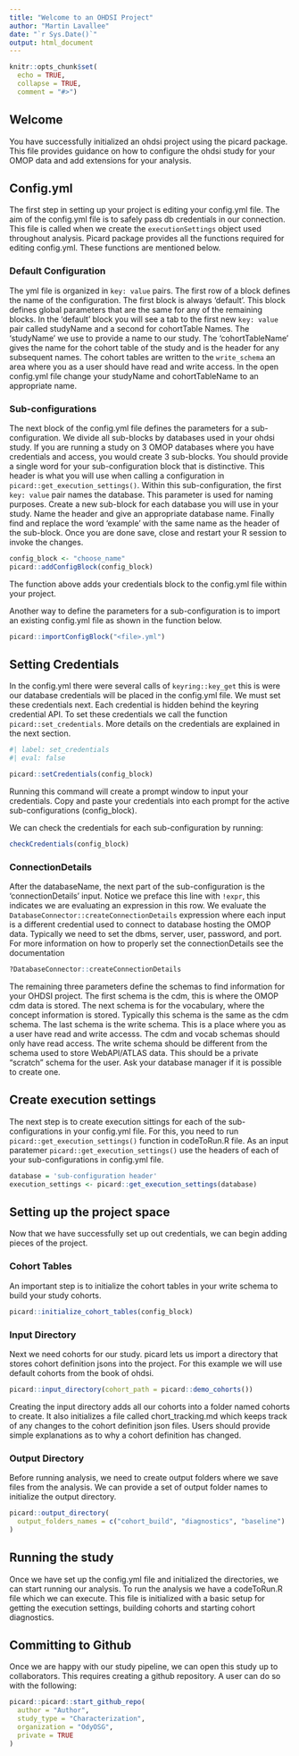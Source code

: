 ```yaml
---
title: "Welcome to an OHDSI Project"
author: "Martin Lavallee"
date: "`r Sys.Date()`"
output: html_document
---
```


```r
knitr::opts_chunk$set(
  echo = TRUE,
  collapse = TRUE,
  comment = "#>")
```

## Welcome

You have successfully initialized an ohdsi project using the picard package. This file provides guidance on how to configure the ohdsi study for your OMOP data and add extensions for your analysis.

## Config.yml

The first step in setting up your project is editing your config.yml file. The aim of the config.yml file is to safely pass db credentials in our connection. This file is called when we create the `executionSettings` object used throughout analysis. Picard package provides all the functions required for editing config.yml. These functions are mentioned below. 

### Default Configuration

The yml file is organized in `key: value` pairs. The first row of a block defines the name of the configuration. The first block is always 'default'. This block defines global parameters that are the same for any of the remaining blocks. In the 'default' block you will see a tab to the first new `key: value` pair called studyName and a second for cohortTable Names. The 'studyName' we use to provide a name to our study. The 'cohortTableName' gives the name for the cohort table of the study and is the header for any subsequent names. The cohort tables are written to the `write_schema` an area where you as a user should have read and write access. In the open config.yml file change your studyName and cohortTableName to an appropriate name.

### Sub-configurations

The next block of the config.yml file defines the parameters for a sub-configuration. We divide all sub-blocks by databases used in your ohdsi study. If you are running a study on 3 OMOP databases where you have credentials and access, you would create 3 sub-blocks. You should provide a single word for your sub-configuration block that is distinctive. This header is what you will use when calling a configuration in `picard::get_execution_settings()`. Within this sub-configuration, the first `key: value` pair names the database. This parameter is used for naming purposes. Create a new sub-block for each database you will use in your study. Name the header and give an appropriate database name. Finally find and replace the word 'example' with the same name as the header of the sub-block. Once you are done save, close and restart your R session to invoke the changes.


```r
config_block <- "choose_name"
picard::addConfigBlock(config_block)
```

The function above adds your credentials block to the config.yml file within your project. 


Another way to define the parameters for a sub-configuration is to import an existing config.yml file as shown in the function below.
```r
picard::importConfigBlock("<file>.yml")
```


## Setting Credentials

In the config.yml there were several calls of `keyring::key_get` this is were our database credentials will be placed in the config.yml file. We must set these credentials next. Each credential is hidden behind the keyring credential API. To set these credentials we call the function `picard::set_credentials`. More details on the credentials are explained in the next section. 

```r
#| label: set_credentials
#| eval: false

picard::setCredentials(config_block)
```

Running this command will create a prompt window to input your credentials. Copy and paste your credentials into each prompt for the active sub-configurations (config_block).


We can check the credentials for each sub-configuration by running: 

```r
checkCredentials(config_block) 
```


### ConnectionDetails

After the databaseName, the next part of the sub-configuration is the 'connectionDetails' input. Notice we preface this line with `!expr`, this indicates we are evaluating an expression in this row. We evaluate the `DatabaseConnector::createConnectionDetails` expression where each input is a different credential used to connect to database hosting the OMOP data. Typically we need to set the dbms, server, user, password, and port. For more information on how to properly set the connectionDetails see the documentation

```r
?DatabaseConnector::createConnectionDetails
```


The remaining three parameters define the schemas to find information for your OHDSI project. The first schema is the cdm, this is where the OMOP cdm data is stored. The next schema is for the vocabulary, where the concept information is stored. Typically this schema is the same as the cdm schema. The last schema is the write schema. This is a place where you as a user have read and write accesss. The cdm and vocab schemas should only have read access. The write schema should be different from the schema used to store WebAPI/ATLAS data. This should be a private "scratch" schema for the user. Ask your database manager if it is possible to create one. 


## Create execution settings

The next step is to create execution sittings for each of the sub-configurations in your config.yml file. For this, you need to run `picard::get_execution_settings()` function in codeToRun.R file. As an input paratemer `picard::get_execution_settings()` use the headers of each of your sub-configurations in config.yml file. 

```r
database = 'sub-configuration header'
execution_settings <- picard::get_execution_settings(database)
```


## Setting up the project space

Now that we have successfully set up out credentials, we can begin adding pieces of the project. 

### Cohort Tables

An important step is to initialize the cohort tables in your write schema to build your study cohorts.

```r
picard::initialize_cohort_tables(config_block)
```

### Input Directory

Next we need cohorts for our study. picard lets us import a directory that stores cohort definition jsons into the project. For this example we will use default cohorts from the book of ohdsi. 

```r
picard::input_directory(cohort_path = picard::demo_cohorts())
```

Creating the input directory adds all our cohorts into a folder named cohorts to create. It also initializes a file called chort_tracking.md which keeps track of any changes to the cohort definition json files. Users should provide simple explanations as to why a cohort definition has changed.

### Output Directory

Before running analysis, we need to create output folders where we save files from the analysis. We can provide a set of output folder names to initialize the output directory. 

```r
picard::output_directory(
  output_folders_names = c("cohort_build", "diagnostics", "baseline")
)
```

## Running the study

Once we have set up the config.yml file and initialized the directories, we can start running our analysis. To run the analysis we have a codeToRun.R file which we can execute. This file is initialized with a basic setup for getting the execution settings, building cohorts and starting cohort diagnostics. 

## Committing to Github

Once we are happy with our study pipeline, we can open this study up to collaborators. This requires creating a github repository. A user can do so with the following:

```r
picard::picard::start_github_repo(
  author = "Author",
  study_type = "Characterization",
  organization = "OdyOSG",
  private = TRUE
)
```

